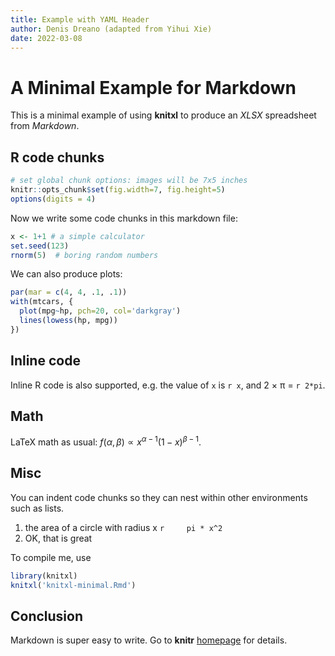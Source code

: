 ```yaml
---
title: Example with YAML Header
author: Denis Dreano (adapted from Yihui Xie)
date: 2022-03-08
---
```



# A Minimal Example for Markdown

This is a minimal example of using **knitxl** to produce an _XLSX_ spreadsheet
from _Markdown_.

## R code chunks

```r
# set global chunk options: images will be 7x5 inches
knitr::opts_chunk$set(fig.width=7, fig.height=5)
options(digits = 4)
```

Now we write some code chunks in this markdown file:

```r
x <- 1+1 # a simple calculator
set.seed(123)
rnorm(5)  # boring random numbers
```

We can also produce plots:

```r
par(mar = c(4, 4, .1, .1))
with(mtcars, {
  plot(mpg~hp, pch=20, col='darkgray')
  lines(lowess(hp, mpg))
})
```

## Inline code

Inline R code is also supported, e.g. the value of `x` is `r x`, and 2 &times; &pi;
= `r 2*pi`.

## Math

LaTeX math as usual: $f(\alpha, \beta) \propto x^{\alpha-1}(1-x)^{\beta-1}$.

## Misc

You can indent code chunks so they can nest within other environments such as lists.

1. the area of a circle with radius x
    ```r
    pi * x^2
    ```
2. OK, that is great

To compile me, use

```r
library(knitxl)
knitxl('knitxl-minimal.Rmd')
```

## Conclusion

Markdown is super easy to write. Go to **knitr** [homepage](https://yihui.org/knitr/) for details.

